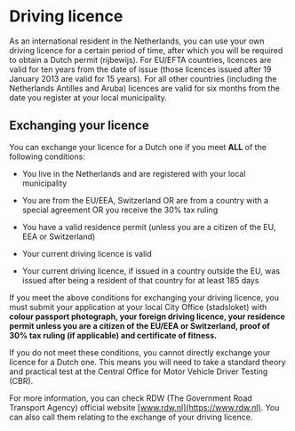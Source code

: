 
# Driving licence
As an international resident in the Netherlands, you can use your own driving licence for a certain period of time, after which you will be required to obtain a Dutch permit (rijbewijs). For EU/EFTA countries, licences are valid for ten years from the date of issue (those licences issued after 19 January 2013 are valid for 15 years). For all other countries (including the Netherlands Antilles and Aruba) licences are valid for six months from the date you register at your local municipality.

## Exchanging your licence
You can exchange your licence for a Dutch one if you meet **ALL** of the following conditions:

- You live in the Netherlands and are registered with your local municipality

- You are from the EU/EEA, Switzerland OR are from a country with a special agreement OR you receive the 30% tax ruling

- You have a valid residence permit (unless you are a citizen of the EU, EEA or Switzerland)

- Your current driving licence is valid

- Your current driving licence, if issued in a country outside the EU, was issued after being a resident of that country for at least 185 days

If you meet the above conditions for exchanging your driving licence, you must submit your application at your local City Office (stadsloket) with **colour passport photograph, your foreign driving licence, your residence permit unless you are a citizen of the EU/EEA or Switzerland, proof of 30% tax ruling (if applicable) and certificate of fitness.**

If you do not meet these conditions, you cannot directly exchange your licence for a Dutch one. This means you will need to take a standard theory and practical test at the Central Office for Motor Vehicle Driver Testing (CBR).

For more information, you can check RDW (The Government Road Transport Agency) official website [www.rdw.nl](https://www.rdw.nl). You can also call them relating to the exchange of your driving licence.

<Youtube id="MDNJ_p5RQYQ" />
